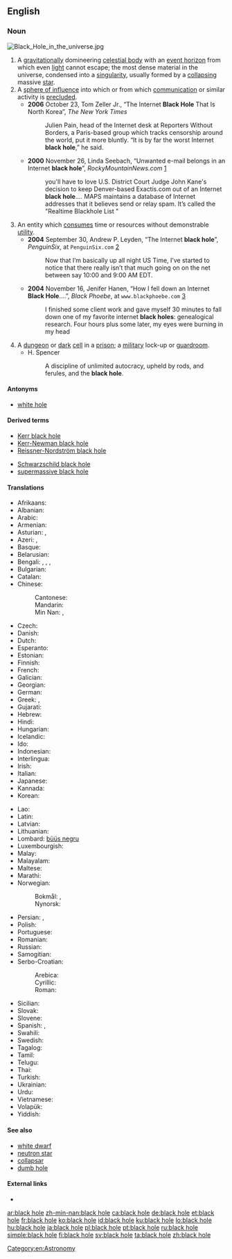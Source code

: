 {{also|blackhole}}
==English==

===Noun===
[[File:Black Hole in the universe.jpg|thumb]]
{{en-noun|head=[[black]] [[hole]]}}

# A [[gravitation]]ally domineering [[celestial body]] with an [[event horizon]] from which even [[light]] cannot escape; the most dense material in the universe, condensed into a [[singularity]], usually formed by a [[collapse|collapsing]] massive [[star]].
# A [[sphere of influence]] into which or from which [[communication]] or similar activity is [[preclude]]d.
#* '''2006''' October 23, Tom Zeller Jr., “The Internet '''Black Hole''' That Is North Korea”, ''The New York Times''
#*: Julien Pain, head of the Internet desk at Reporters Without Borders, a Paris-based group which tracks censorship around the world, put it more bluntly. “It is by far the worst Internet '''black hole''',” he said.
#* '''2000''' November 26, Linda Seebach, “Unwanted e-mail belongs in an Internet '''black hole'''”, ''RockyMountainNews.com'' [http://rockymountainnews.com/seebach/1126seeba.shtml]
#*: you'll have to love U.S. District Court Judge John Kane's decision to keep Denver-based Exactis.com out of an Internet '''black hole'''.''...'' MAPS maintains a database of Internet addresses that it believes send or relay spam. It’s called the "Realtime Blackhole List<!--,-->"
# An entity which [[consume]]s time or resources without demonstrable [[utility]].
#* '''2004''' September 30, Andrew P. Leyden, “The Internet '''black hole'''”, ''PenguinSix'', at <tt>PenguinSix.com</tt> [http://penguinsix.com/?p=428]<!--http://www.penguinsix.com/blog/archives/2004/09/the_internet_bl.html-->
#*: Now that I’m basically up all night US Time, I’ve started to notice that there really isn’t that much going on on the net between say 10:00 and 9:00 AM EDT.
#* '''2004''' November 16, Jenifer Hanen, “How I fell down an Internet '''Black Hole'''....”, ''Black Phoebe'', at <tt>www.blackphoebe.com</tt> [http://www.blackphoebe.com/msjen/archives/2004/11/how_i_fell_down.html]
#*: I finished some client work and gave myself 30 minutes to fall down one of my favorite internet '''black holes''': genealogical research. Four hours plus some later, my eyes were burning in my head
# A [[dungeon]] or [[dark]] [[cell]] in a [[prison]]; a [[military]] lock-up or [[guardroom]].
#* H. Spencer
#*: A discipline of unlimited autocracy, upheld by rods, and ferules, and the '''black hole'''.

====Antonyms====
* [[white hole]]

====Derived terms====
{{top2}}
* [[Kerr black hole]]
* [[Kerr-Newman black hole]]
* [[Reissner-Nordström black hole]]
{{mid2}}
* [[Schwarzschild black hole]]
* [[supermassive black hole]]
{{bottom}}

====Translations====
{{trans-top|celestial body}}
* Afrikaans: {{t-|af|swartgat}}
* Albanian: {{t-|sq|vrimë e zezë|f}}
* Arabic: {{t-|ar|ثقب أسود|m|tr=thuqb 'áswad|sc=Arab}}
* Armenian: {{t-|hy|սև խոռոչ|tr=sev xoṙočʿ}}
* Asturian: {{t-|ast|furacu prietu|m}},  {{t-|ast|fueyu prietu|m}}
* Azeri: {{t-|az|qara dəlik}},  {{t-|az|qara çuxur}}
* Basque: {{t-|eu|zulo beltz}}
* Belarusian: {{t-|be|чорная дзіра|f|tr=čórnaja dzirá|sc=Cyrl}}
* Bengali: {{t-|bn|কৃষ্ণগহ্বর|tr=krishnôgôhbôr|sc=Beng}}, {{t-|bn|কৃষ্ণবিবর|tr=krishnôbibôr|sc=Beng}}, {{t-|bn|ব্ল্যাকহোল|tr=blêk-hol|sc=Beng}}, {{t-|bn|ব্ল্যাক হোল|tr=blêk hol|sc=Beng}}
* Bulgarian: {{t-|bg|черна дупка|f|tr=čérna dúpka|sc=Cyrl}}
* Catalan: {{t-|ca|forat negre|m}}
* Chinese:
*: Cantonese: {{tø|yue|黑洞|tr=hak1 dung6|sc=Hani}}
*: Mandarin: {{t|cmn|黑洞|tr=hēidòng|sc=Hani}}
*: Min Nan: {{t-|nan|烏空|sc=Hans}}, {{t-|nan|乌空|tr=[[o͘-khang]]|sc=Hans}}
* Czech: {{t-|cs|černá díra|f}}
* Danish: {{t-|da|sort hul}}
* Dutch: {{t+|nl|zwart gat|n}}
* Esperanto: {{t-|eo|nigra truo}}
* Estonian: {{t-|et|must auk}}
* Finnish: {{t+|fi|musta aukko}}
* French: {{t+|fr|trou noir|m}}
* Galician: {{t+|gl|burato negro|m}}
* Georgian: {{t-|ka|შავი ხვრელი|tr=šavi χvreli}}
* German: {{t+|de|schwarzes Loch|n}}
* Greek: {{t+|el|μαύρη τρύπα|f|tr=mávri trýpa}}, {{t-|el|μελανή οπή|f|tr=melaní opí}}
* Gujarati: {{t-|gu|કૃષ્ણ વિવર|sc=Gujr}}
* Hebrew: {{t+|he|חור שחור|m}}
* Hindi: {{t-|hi|काल कोठरी|f|tr=kāl-koṭhrī|sc=Deva}}
* Hungarian: {{t+|hu|fekete lyuk}}
* Icelandic: {{t+|is|svarthol}}
* Ido: {{t-|io|nigra truo}}
* Indonesian: {{t-|id|lubang hitam}}
* Interlingua: {{t-|ia|cavo nigre}}
* Irish: {{t-|ga|dúpholl|m}}
* Italian: {{t-|it|buco nero|m}}
* Japanese: {{t+|ja|ブラックホール|tr=burakkuhōru}}
* Kannada: {{t+|kn|ಕಪ್ಪು ಕುಳಿ|sc=Knda}}
* Korean: {{t+|ko|블랙홀|tr=beullaek-hol|sc=Hang}}
{{trans-mid}}
* Lao: {{t+|lo|ຂຸມດຳ|tr=khum dam|sc=Laoo}}
* Latin: {{t-|la|gurges ater|m}}
* Latvian: {{t-|lv|melnais caurums}}
* Lithuanian: {{t-|lt|juodoji skylė|f}}
* Lombard: [[büüs negru]]
* Luxembourgish: {{t-|lb|schwaarzt Lach|n}}
* Malay: {{t-|ms|lohong hitam}}
* Malayalam: {{t-|ml|തമോദ്വാരം|sc=Mlym}}
* Maltese: {{t-|mt|toqba sewda|f}}
* Marathi: {{t-|mr|कृष्णविवर|sc=Deva}}
* Norwegian:
*: Bokmål: {{t-|no|svart hull}}, {{t-|no|sort hull}}
*: Nynorsk: {{t-|nn|svart hòl}}
* Persian: {{t-|fa|سیاه‌چاله فضایی|tr=siyâh-čâle fazâyi|sc=fa-Arab}}, {{t-|fa|سیاه‌چاله|tr=siyâh-čâle|sc=fa-Arab}}
* Polish: {{t+|pl|czarna dziura|f}}
* Portuguese: {{t+|pt|buraco negro|m}}
* Romanian: {{t-|ro|gaură neagră|f}}
* Russian: {{t+|ru|чёрная дыра|f|tr=čórnaja dyrá}}
* Samogitian: {{tø|sgs|jouduojė skīlie|f}}
* Serbo-Croatian:
*: Arebica: {{t-|sh|ڄرنآ رۆپآ|f|sc=Arab}}
*: Cyrillic: {{t-|sh|црна рупа|f|sc=Cyrl}}
*: Roman: {{t-|sh|crna rupa|f}}
* Sicilian: {{t-|scn|purtùsu nìuru|m}}
* Slovak: {{t-|sk|čierna diera|f}}
* Slovene: {{t-|sl|črna luknja|f}}
* Spanish: {{t+|es|agujero negro|m}}, {{t+|es|hoyo negro|m}}
* Swahili: {{t-|sw|shimo jeusi}}
* Swedish: {{t+|sv|svart hål|n}}
* Tagalog: {{t-|tl|itim na butas}}
* Tamil: {{t-|ta|கருங்குழி|sc=Taml}}
* Telugu: {{t-|te|కాలబిలము|sc=Telu}}
* Thai: {{t-|th|หลุมดำ|tr=lŏom dam|sc=Thai}}
* Turkish: {{t+|tr|kara delik}}
* Ukrainian: {{t-|uk|чорна діра|f|tr=čórna dirá|sc=Cyrl}}
* Urdu: {{t-|ur|ثقب اسود|sc=ur-Arab}}
* Vietnamese: {{t-|vi|hố đen}}
* Volapük: {{t-|vo|siblägahog}}
* Yiddish: {{t-|yi|שווארצע לאך|sc=Hebr}}
{{trans-bottom}}

====See also====
* [[white dwarf]]
* [[neutron star]]
* [[collapsar]]
* [[dumb hole]]

====External links====
* {{pedialite}}

[[Category:en:Astronomy]]

[[ar:black hole]]
[[zh-min-nan:black hole]]
[[ca:black hole]]
[[de:black hole]]
[[et:black hole]]
[[fr:black hole]]
[[ko:black hole]]
[[id:black hole]]
[[ku:black hole]]
[[lo:black hole]]
[[hu:black hole]]
[[ja:black hole]]
[[pl:black hole]]
[[pt:black hole]]
[[ru:black hole]]
[[simple:black hole]]
[[fi:black hole]]
[[sv:black hole]]
[[ta:black hole]]
[[zh:black hole]]